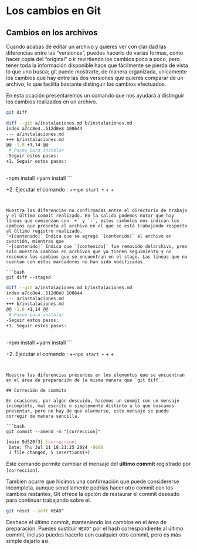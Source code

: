 # Los cambios en Git

## Cambios en los archivos

Cuando acabas de editar un archivo y quieres ver con claridad las diferencias entre las "versiones", puedes hacerlo de varias formas, como hacer copia del "original" o ir revirtiendo los cambios poco a poco, pero tener toda la información disponible hace que fácilmente se pierda de vista lo que uno busca;
git puede mostrarte, de manera organizada, unicamente los cambios que hay entre las dos versiones que quieres comparar de un archivo, lo que facilita bastante distinguir los cambios efectuados.

En esta ocación presentaremos un comando que nos ayudará a distinguir los cambios realizados en un archivo.

```bash
git diff
```

```bash
diff --git a/instalaciones.md b/instalaciones.md
index a7cc8e4..512d0e8 100644
--- a/instalaciones.md
+++ b/instalaciones.md
@@ -1,8 +1,14 @@
 # Pasos para instalar
-Seguir estos pasos:
+1. Seguir estos pasos:
 
 ```
-npm install
+yarn install
 ```
 
+2. Ejecutar el comando :
+```
+npm start
+```
+
+
 

```


Muestra las diferencias no confirmadas entre el directorio de trabajo y el último commit realizado. En la salida podemos notar que hay líneas que comienzan con `+` y `-`, estos cimbolos nos indican los cambios que presenta el archivo en el que se está trabajando respecto al último registro realizado.  
`+[contenido]` Indica que se agregó `[contenido]` al archivo en cuestión, mientras que 
`-[contenido]` Indica que `[contenido]` fue removido delarchivo, preo solo muestra cambios en archivos que ya tienen seguimiento y no reconoce los cambios que se encuentran en el stage. Las líneas que no cuentan con estos marcadores no han sido modificadas.

```bash
git diff --staged
```

```bash
diff --git a/instalaciones.md b/instalaciones.md
index a7cc8e4..512d0e8 100644
--- a/instalaciones.md
+++ b/instalaciones.md
@@ -1,8 +1,14 @@
 # Pasos para instalar
-Seguir estos pasos:
+1. Seguir estos pasos:
 
 ```
-npm install
+yarn install
 ```
 
+2. Ejecutar el comando :
+```
+npm start
+```
+
+
 


```


Muestra las diferencias presentes en los elementos que se encuentran en el área de preparación de la misma manera que `git diff`.

## Correción de commits

En ocaciones, por algún descuido, hacemos un commit con un mensaje incompleto, mal escrito o simplemente distinto a lo que buscamos presentar, pero no hay de que alarmarse, este mensaje se puede corregir de manera sencilla.

```bash
git commit --amend -m "[correccion]"
```

```bash
[main 9d520f3] [correccion]
 Date: Thu Jul 11 18:21:25 2024 -0600
 1 file changed, 5 insertions(+)
```

Este comando permite cambiar el mensaje del **último commit** registrado por `[correccion]`.

Tambien ocurre que hicimos una confirmación que puede considererse incompleta, aunque sencillamente podrías hacer otro commit con los cambios restantes, Git ofrece la opción de restaurar el commit deseado para continuar trabajando sobre él.

```bash
git reset --soft HEAD^
```

Deshace el último commit, manteniendo los cambios en el área de preparación.
Puedes sustituir `HEAD^` por el hash correspondiente al último commit, incluso puedes hacerlo con cualquier otro commit, pero es más simple dejarlo así.

